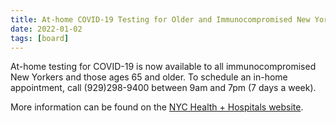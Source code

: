 ```yaml
---
title: At-home COVID-19 Testing for Older and Immunocompromised New Yorkers
date: 2022-01-02
tags: [board]
---
```


At-home testing for COVID-19 is now available to all immunocompromised New Yorkers and those ages 65 and older. To schedule an in-home appointment, call (929)298-9400 between 9am and 7pm (7 days a week).

More information can be found on the [NYC Health + Hospitals website](https://www.nychealthandhospitals.org/test-and-trace/testing/).
